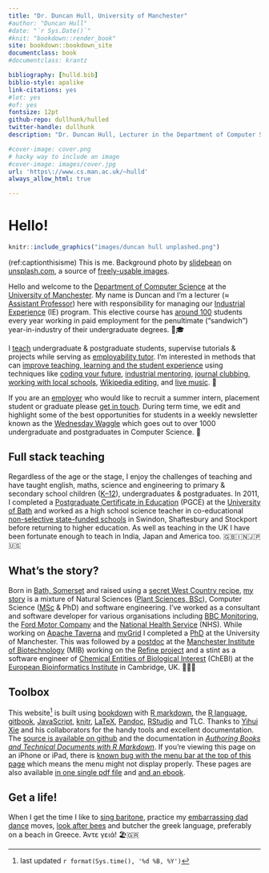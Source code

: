 ```yaml
---
title: "Dr. Duncan Hull, University of Manchester"
#author: "Duncan Hull"
#date: "`r Sys.Date()`"
#knit: "bookdown::render_book"
site: bookdown::bookdown_site
documentclass: book
#documentclass: krantz

bibliography: [hulld.bib]
biblio-style: apalike
link-citations: yes
#lot: yes
#of: yes
fontsize: 12pt
github-repo: dullhunk/hulled
twitter-handle: dullhunk
description: "Dr. Duncan Hull, Lecturer in the Department of Computer Science at the University of Manchester"

#cover-image: cover.png
# hacky way to include an image
#cover-image: images/cover.jpg
url: 'https\://www.cs.man.ac.uk/~hulld'
always_allow_html: true

---
```


# Hello! {-}

```r
knitr::include_graphics("images/duncan hull unplashed.png")
```

(ref:captionthisisme) This is me. Background photo by [slidebean](https://unsplash.com/@slidebean) on [unsplash.com](https://unsplash.com), a source of [freely-usable images](https://unsplash.com/license).

Hello and welcome to the [Department of Computer Science](https://www.cs.manchester.ac.uk/) at the [University of Manchester](https://www.manchester.ac.uk). My name is Duncan and I'm a lecturer (≈ [Assistant Professor](https://en.wikipedia.org/wiki/Assistant_professor)) here with responsibility for managing our [Industrial Experience](https://www.cs.manchester.ac.uk/study/undergraduate/industrial-experience/) (IE) program. This elective course has [around 100](#employability) students every year working in paid employment for the penultimate (“sandwich”) year-in-industry of their undergraduate degrees. 🥪🎓

I [teach](http://www.cs.man.ac.uk/~hulld/teaching.html) undergraduate & postgraduate students, supervise tutorials & projects while serving as [employability tutor](http://studentnet.cs.manchester.ac.uk/employment/placement/). I'm interested in methods that can [improve teaching, learning and the student experience](http://www.cs.man.ac.uk/~hulld/research.html) using techniques like [coding your future](https://www.cdyf.me), [industrial mentoring](https://www.cs.manchester.ac.uk/connect/business-engagement/industrial-mentoring/),  [journal clubbing](https://sigcse.cs.manchester.ac.uk/), [working with local schools](http://www.cs.man.ac.uk/~hulld/coding-their-future.html), [Wikipedia editing](#wikipedia), and [live music](#tuningcomplete). 🎸

If you are an [employer](http://www.cs.man.ac.uk/~hulld/employers.html) who would like to recruit a summer intern, placement student or graduate please [get in touch](http://www.cs.man.ac.uk/~hulld/contact.html). During term time, we edit and highlight some of the best opportunities for students in a weekly newsletter known as the [Wednesday Waggle](https://waggle.cs.manchester.ac.uk/waggle/about) which goes out to over 1000 undergraduate and postgraduates in Computer Science. 🐝

## Full stack teaching  {-}
Regardless of the age or the stage, I enjoy the challenges of teaching and have taught english, maths, science and engineering to primary & secondary school children ([K--12](https://en.wikipedia.org/wiki/K%E2%80%9312)), undergraduates & postgraduates. In 2011, I completed a [Postgraduate Certificate in Education](https://en.wikipedia.org/wiki/Postgraduate_Certificate_in_Education) (PGCE) at the [University of Bath](https://www.bath.ac.uk/) and worked as a high school science teacher in co-educational [non-selective state-funded schools](https://en.wikipedia.org/wiki/State-funded_schools_(England)) in Swindon, Shaftesbury and Stockport before returning to higher education. As well as teaching in the UK I have been fortunate enough to teach in India, Japan and America too. 🇬🇧🇮🇳🇯🇵🇺🇸

## What's the story? {-}
Born in [Bath, Somerset](https://en.wikipedia.org/wiki/Bath,_Somerset) and raised using a [secret West Country recipe](https://en.wikipedia.org/wiki/West_Country), [my story](https://uk.linkedin.com/in/duncanhull) is a mixture of Natural Sciences ([Plant Sciences, BSc](http://www.plantsciences.manchester.ac.uk/)), Computer Science ([MSc](http://www.cs.man.ac.uk/~hulld/msc2003.html) & PhD) and software engineering. I’ve worked as a consultant and software developer for various organisations including [BBC Monitoring](https://en.wikipedia.org/wiki/BBC_Monitoring), the [Ford Motor Company](https://en.wikipedia.org/wiki/Ford_Motor_Company) and the [National Health Service](https://en.wikipedia.org/wiki/National_Health_Service) (NHS). While working on [Apache Taverna](https://en.wikipedia.org/wiki/Apache_Taverna) and [myGrid](https://en.wikipedia.org/wiki/MyGrid) I completed a [PhD](https://ethos.bl.uk/OrderDetails.do?uin=uk.bl.ethos.497578) at the University of Manchester. This was followed by a [postdoc](https://en.wikipedia.org/wiki/Postdoctoral_researcher) at the [Manchester Institute of Biotechnology](https://www.mib.manchester.ac.uk/) (MIB) working on the [Refine project](http://www.nactem.ac.uk/pathtext/) and a stint as a software engineer of [Chemical Entities of Biological Interest](https://en.wikipedia.org/wiki/ChEBI) (ChEBI) at the [European Bioinformatics Institute](https://en.wikipedia.org/wiki/European_Bioinformatics_Institute) in Cambridge, UK. 🧬🇪🇺

## Toolbox  {-}
This website^[last updated `r format(Sys.time(), '%d %B, %Y')`] is built using [bookdown](https://bookdown.org) with [R markdown](https://rmarkdown.rstudio.com/), the [R language](https://en.wikipedia.org/wiki/R_(programming_language)), [gitbook](https://www.gitbook.com), [JavaScript](https://en.wikipedia.org/wiki/JavaScript), [knitr](https://en.wikipedia.org/wiki/Knitr), [LaTeX](https://en.wikipedia.org/wiki/LaTeX), [Pandoc](https://pandoc.org/), [RStudio](https://rstudio.com/) and TLC. Thanks to [Yihui Xie](https://yihui.org) and his collaborators for the handy tools and excellent documentation. The [source is available on github](https://github.com/dullhunk/hulled) and the documentation in *[Authoring Books and Technical Documents with R Markdown](https://bookdown.org/yihui/bookdown/)*. If you're viewing this page on an iPhone or iPad, there is [known bug with the menu bar at the top of this page](https://github.com/rstudio/bookdown/issues/60) which means the menu might not display properly. These pages are also available [in one single pdf file](http://www.cs.man.ac.uk/~hulld/duncan-hull.pdf) and [and an ebook](http://www.cs.man.ac.uk/~hulld/duncan-hull.epub).

## Get a life!  {-}
When I get the time I like to [sing baritone](https://en.wikipedia.org/wiki/Baritone), practice my [embarrassing dad dance](#tuningcomplete) moves, [look after bees](http://beelife.cs.manchester.ac.uk/) and butcher the greek language, preferably on a beach in Greece. Άντε γειά! 🏖️🇬🇷
